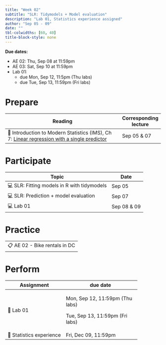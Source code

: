 ```yaml
---
title: "Week 02"
subtitle: "SLR: Tidymodels + Model evaluation"
description: "Lab 01, Statistics experience assigned"
author: "Sep 05 - 09"
date: ""
tbl-colwidths: [60, 40]
title-block-style: none
---
```


::: callout-important
**Due dates:**

-   AE 02: Thu, Sep 08 at 11:59pm
-   AE 03: Sat, Sep 10 at 11:59pm
-   Lab 01:
    -   due Mon, Sep 12, 11:5pm (Thu labs)
    -   due Tue, Sep 13, 11:59pm (Fri labs)
:::

# Prepare

+-------------------------------------------------------------------------------------------------------------------------------------------------+-----------------------+
| Reading                                                                                                                                         | Corresponding lecture |
+=================================================================================================================================================+=======================+
| 📖 Introduction to Modern Statistics (IMS), Ch 7: [Linear regression with a single predictor](https://openintro-ims.netlify.app/model-slr.html) | Sep 05 & 07           |
+-------------------------------------------------------------------------------------------------------------------------------------------------+-----------------------+

# Participate

| Topic                                       | Date        |
|---------------------------------------------|-------------|
| 💻 SLR: Fitting models in R with tidymodels | Sep 05      |
| 💻 SLR: Prediction + model evaluation       | Sep 07      |
| 💻 Lab 01                                   | Sep 08 & 09 |

# Practice

|                               |
|-------------------------------|
| 📋 AE 02 - Bike rentals in DC |

# Perform

+--------------------------+---------------------------------+
| Assignment               | due date                        |
+==========================+=================================+
| 📝 Lab 01                | Mon, Sep 12, 11:59pm (Thu labs) |
|                          |                                 |
|                          | Tue, Sep 13, 11:59pm (Fri labs) |
+--------------------------+---------------------------------+
| 📝 Statistics experience | Fri, Dec 09, 11:59pm            |
+--------------------------+---------------------------------+
